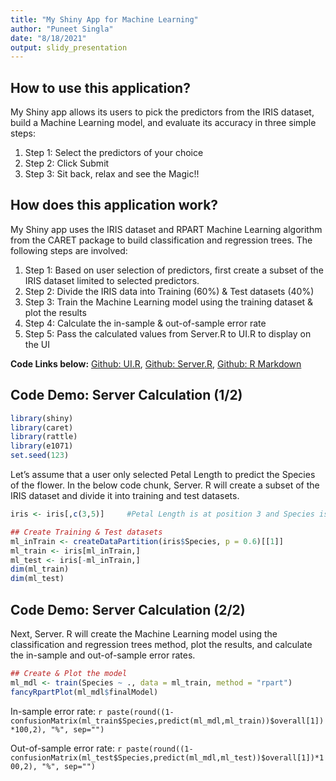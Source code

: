 ```yaml
---
title: "My Shiny App for Machine Learning"
author: "Puneet Singla"
date: "8/18/2021"
output: slidy_presentation
---
```


## How to use this application?

My Shiny app allows its users to pick the predictors from the IRIS dataset, build a Machine Learning model, and evaluate its accuracy in three simple steps:

1. Step 1: Select the predictors of your choice
2. Step 2: Click Submit
3. Step 3: Sit back, relax and see the Magic!!

## How does this application work?

My Shiny app uses the IRIS dataset and RPART Machine Learning algorithm from the CARET package to build classification and regression trees. The following steps are involved:

1. Step 1: Based on user selection of predictors, first create a subset of the IRIS dataset limited to selected predictors.
2. Step 2: Divide the IRIS data into Training (60%) & Test datasets (40%)
3. Step 3: Train the Machine Learning model using the training dataset & plot the results
4. Step 4: Calculate the in-sample & out-of-sample error rate
5. Step 5: Pass the calculated values from Server.R to UI.R to display on the UI

**Code Links below:**
[Github: UI.R](https://github.com/PuneetSingla5822/MyShinyApp/blob/gh-pages/Assignment4/ui.R),
[Github: Server.R](https://github.com/PuneetSingla5822/MyShinyApp/blob/gh-pages/Assignment4/server.R),
[Github: R Markdown](https://github.com/PuneetSingla5822/MyShinyApp/blob/gh-pages/index.RMD)

## Code Demo: Server Calculation (1/2)

```r
library(shiny)
library(caret)
library(rattle)
library(e1071)
set.seed(123)
```

Let's assume that a user only selected Petal Length to predict the Species of the flower. In the below code chunk, Server. R will create a subset of the IRIS dataset and divide it into training and test datasets.

```r
iris <- iris[,c(3,5)]     #Petal Length is at position 3 and Species is at position 5

## Create Training & Test datasets
ml_inTrain <- createDataPartition(iris$Species, p = 0.6)[[1]]
ml_train <- iris[ml_inTrain,]
ml_test <- iris[-ml_inTrain,]
dim(ml_train)
dim(ml_test)
```


## Code Demo: Server Calculation (2/2)

Next, Server. R will create the Machine Learning model using the classification and regression trees method, plot the results, and calculate the in-sample and out-of-sample error rates.

```r
## Create & Plot the model
ml_mdl <- train(Species ~ ., data = ml_train, method = "rpart")
fancyRpartPlot(ml_mdl$finalModel)
```

In-sample error rate: `r paste(round((1-confusionMatrix(ml_train$Species,predict(ml_mdl,ml_train))$overall[1])*100,2), "%", sep="")`

Out-of-sample error rate: `r paste(round((1-confusionMatrix(ml_test$Species,predict(ml_mdl,ml_test))$overall[1])*100,2), "%", sep="")`